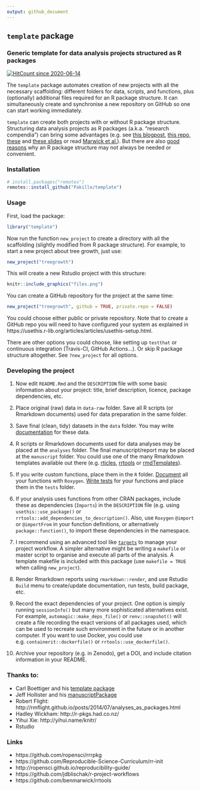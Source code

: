```yaml
---
output: github_document
---
```


## `template` package

### Generic template for data analysis projects structured as R packages


[![HitCount since 2020-06-14](http://hits.dwyl.com/Pakillo/template.svg)](http://hits.dwyl.com/Pakillo/template)


The `template` package automates creation of new projects with all the necessary scaffolding: different folders for data, scripts, and functions, plus (optionally) additional files required for an R package structure. It can simultaneously create and synchronise a new repository on GitHub so one can start working immediately.

`template` can create both projects with or without R package structure. Structuring data analysis projects as R packages (a.k.a. "research compendia") can bring some advantages (e.g. see [this blogpost](http://rmflight.github.io/post/analyses-as-packages/), [this repo](https://github.com/ropensci/rrrpkg), [these](https://inundata.org/talks/rstd19/#/) and [these slides](https://doi.org/10.6084/m9.figshare.12479984.v1) or read [Marwick et al.](https://doi.org/10.7287/peerj.preprints.3192v2)). But there are also [good reasons](https://milesmcbain.xyz/posts/an-okay-idea/) why an R package structure may not always be needed or convenient. 


### Installation

```r
# install.packages("remotes")
remotes::install_github("Pakillo/template")
```


### Usage

First, load the package:

```r
library("template")
```

Now run the function `new_project` to create a directory with all the scaffolding (slightly modified from R package structure). For example, to start a new project about tree growth, just use:

```r
new_project("treegrowth")
```

This will create a new Rstudio project with this structure:

```r
knitr::include_graphics("files.png")
```

You can create a GitHub repository for the project at the same time:

```r
new_project("treegrowth", github = TRUE, private.repo = FALSE)
```

You could choose either public or private repository. Note that to create a GitHub repo you will need to have configured your system as explained in https://usethis.r-lib.org/articles/articles/usethis-setup.html.

There are other options you could choose, like setting up `testthat` or continuous integration (Travis-CI, GitHub Actions...). Or skip R package structure altogether. See `?new_project` for all options.


### Developing the project

1. Now edit `README.Rmd` and the `DESCRIPTION` file with some basic information about your project: title, brief description, licence, package dependencies, etc. 

2. Place original (raw) data in `data-raw` folder. Save all R scripts (or Rmarkdown documents) used for data preparation in the same folder.

3. Save final (clean, tidy) datasets in the `data` folder. You may write [documentation](http://r-pkgs.had.co.nz/data.html#documenting-data) for these data. 

4. R scripts or Rmarkdown documents used for data analyses may be placed at the `analyses` folder. The final manuscript/report may be placed at the `manuscript` folder. You could use one of the many Rmarkdown templates available out there (e.g. [rticles](https://github.com/rstudio/rticles), [rrtools](https://github.com/benmarwick/rrtools) or [rmdTemplates](https://github.com/Pakillo/rmdTemplates)). 

5. If you write custom functions, place them in the `R` folder. [Document](http://r-pkgs.had.co.nz/man.html) all your functions with `Roxygen`. [Write tests](http://r-pkgs.had.co.nz/tests.html) for your functions and place them in the `tests` folder.

6. If your analysis uses functions from other CRAN packages, include these as dependencies (`Imports`) in the `DESCRIPTION` file (e.g. using `usethis::use_package()` or `rrtools::add_dependencies_to_description()`. Also, use `Roxygen` `@import` or `@importFrom` in your function definitions, or alternatively `package::function()`, to import these dependencies in the namespace.

7. I recommend using an advanced tool like [`targets`](https://github.com/wlandau/targets) to manage your project workflow. A simpler alternative might be writing a `makefile` or master script to organise and execute all parts of the analysis. A template makefile is included with this package (use `makefile = TRUE` when calling `new_project`). 

8. Render Rmarkdown reports using `rmarkdown::render`, and use Rstudio `Build` menu to create/update documentation, run tests, build package, etc.

9. Record the exact dependencies of your project. One option is simply running `sessionInfo()` but many more sophisticated alternatives exist. For example, `automagic::make_deps_file()` or `renv::snapshot()` will create a file recording the exact versions of all packages used, which can be used to recreate such environment in the future or in another computer. If you want to use Docker, you could use e.g. `containerit::dockerfile()` or `rrtools::use_dockerfile()`.

10. Archive your repository (e.g. in Zenodo), get a DOI, and include citation information in your README.


### Thanks to:

* Carl Boettiger and his [template package](https://github.com/cboettig/template)
* Jeff Hollister and his [manuscriptPackage](https://github.com/jhollist/manuscriptPackage)
* Robert Flight: http://rmflight.github.io/posts/2014/07/analyses_as_packages.html
* Hadley Wickham: http://r-pkgs.had.co.nz/
* Yihui Xie: http://yihui.name/knitr/
* Rstudio


### Links

* https://github.com/ropensci/rrrpkg
* https://github.com/Reproducible-Science-Curriculum/rr-init
* http://ropensci.github.io/reproducibility-guide/
* https://github.com/jdblischak/r-project-workflows
* https://github.com/benmarwick/rrtools

